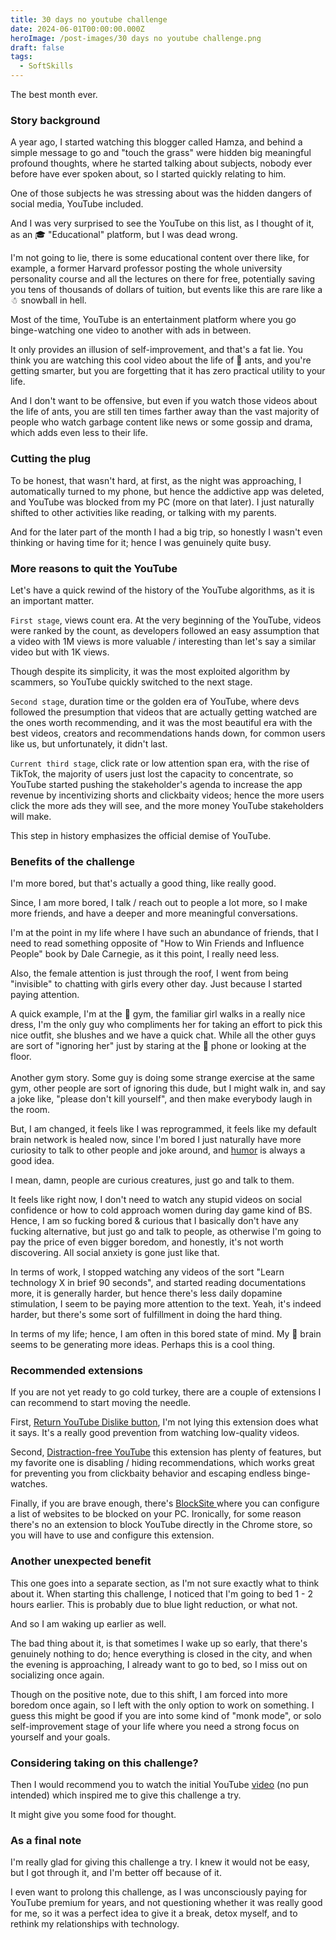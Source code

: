 ```yaml
---
title: 30 days no youtube challenge
date: 2024-06-01T00:00:00.000Z
heroImage: /post-images/30 days no youtube challenge.png
draft: false
tags:
  - SoftSkills
---
```


The best month ever.

### Story background

A year ago, I started watching this blogger called Hamza, and behind a simple message to go and "touch the grass" were hidden big meaningful  profound thoughts, where he started talking about subjects, nobody ever before have ever spoken about, so I started quickly relating to him.

One of those subjects he was stressing about was the hidden dangers of social media, YouTube included.

And I was very surprised to see the YouTube on this list, as I thought of it, as an 🎓 "Educational" platform, but I was dead wrong.

I'm not going to lie, there is some educational content over there like, for example, a former Harvard professor posting the whole university personality course and all the lectures on there for free, potentially saving you tens of thousands of dollars of tuition, but events like this are rare like a ☃ snowball in hell.

Most of the time, YouTube is an entertainment platform where you go binge-watching one video to another with ads in between.

It only provides an illusion of self-improvement, and that's a fat lie. You think you are watching this cool video about the life of 🐜 ants, and you're getting smarter, but you are forgetting that it has zero practical utility to your life.

And I don't want to be offensive, but even if you watch those videos about the life of ants, you are still ten times farther away than the vast majority of people who watch garbage content like news or some gossip and drama, which adds even less to their life.

### Cutting the plug

To be honest, that wasn't hard, at first, as the night was approaching, I automatically turned to my phone, but hence the addictive app was deleted, and YouTube was blocked from my PC (more on that later). I just naturally shifted to other activities like reading, or talking with my parents.

And for the later part of the month I had a big trip, so honestly I wasn't even thinking or having time for it; hence I was genuinely quite busy.

### More reasons to quit the YouTube

Let's have a quick rewind of the history of the YouTube algorithms, as it is an important matter.

`First stage`, views count era. At the very beginning of the YouTube, videos were ranked by the count, as developers followed an easy assumption that a video with 1M views is more valuable / interesting than let's say a similar video but with 1K views.

Though despite its simplicity, it was the most exploited algorithm by scammers, so YouTube quickly switched to the next stage.

`Second stage`, duration time or the golden era of YouTube, where devs followed the presumption that videos that are actually getting watched are the ones worth recommending, and it was the most beautiful era with the best videos, creators and recommendations hands down, for common users like us, but unfortunately, it didn't last.

`Current third stage`, click rate or low attention span era, with the rise of TikTok, the majority of users just lost the capacity to concentrate, so YouTube started pushing the stakeholder's agenda to increase the app revenue by incentivizing shorts and clickbaity videos; hence the more users click the more ads they will see, and the more money YouTube stakeholders will make.

This step in history emphasizes the official demise of YouTube.

### Benefits of the challenge

I'm more bored, but that's actually a good thing, like really good.

Since, I am more bored, I talk / reach out to people a lot more, so I make more friends, and have a deeper and more meaningful conversations.

I'm at the point in my life where I have such an abundance of friends, that I need to read something opposite of "How to Win Friends and Influence People" book by Dale Carnegie, as it this point, I really need less.

Also, the female attention is just through the roof, I went from being "invisible" to chatting with girls every other day. Just because I started paying attention.

A quick example, I'm at the 💪 gym, the familiar girl walks in a really nice dress, I'm the only guy who compliments her for taking an effort to pick this nice outfit, she blushes and we have a quick chat. While all the other guys are sort of "ignoring her" just by staring at the 📱 phone or looking at the floor.\
\
Another gym story. Some guy is doing some strange exercise at the same gym, other people are sort of ignoring this dude, but I might walk in, and say a joke like, "please don't kill yourself", and then make everybody laugh in the room.

But, I am changed, it feels like I was reprogrammed, it feels like my default brain network is healed now, since I'm bored I just naturally have more curiosity to talk to other people and joke around, and [humor](https://alex-code.com/post/2023-11-30-humor-that-works-by-andrew-tarvin) is always a good idea.

I mean, damn, people are curious creatures, just go and talk to them.

It feels like right now, I don't need to watch any stupid videos on social confidence or how to cold approach women during day game kind of BS. Hence, I am so fucking bored & curious that I basically don't have any fucking alternative, but just go and talk to people, as otherwise I'm going to pay the price of even bigger boredom, and honestly, it's not worth discovering. All social anxiety is gone just like that.

In terms of work, I stopped watching any videos of the sort "Learn technology X in brief 90 seconds", and started reading documentations more, it is generally harder, but hence there's less daily dopamine stimulation, I seem to be paying more attention to the text. Yeah, it's indeed harder, but there's some sort of fulfillment in doing the hard thing.

In terms of my life; hence, I am often in this bored state of mind. My 🧠 brain seems to be generating more ideas. Perhaps this is a cool thing.

### Recommended extensions

If you are not yet ready to go cold turkey, there are a couple of extensions I can recommend to start moving the needle.

First, [Return YouTube Dislike button](https://chromewebstore.google.com/detail/return-youtube-dislike/gebbhagfogifgggkldgodflihgfeippi), I'm not lying this extension does what it says. It's a really good prevention from watching low-quality videos.

Second, [Distraction-free YouTube](https://chromewebstore.google.com/detail/df-tube-distraction-free/mjdepdfccjgcndkmemponafgioodelna) this extension has plenty of features, but my favorite one is disabling / hiding recommendations, which works great for preventing you from clickbaity behavior and escaping endless binge-watches.

Finally, if you are brave enough, there's [BlockSite ](https://chromewebstore.google.com/detail/blocksite-block-websites/eiimnmioipafcokbfikbljfdeojpcgbh)
where you can configure a list of websites to be blocked on your PC. Ironically, for some reason there's no an extension to block YouTube directly in the Chrome store, so you will have to use and configure this extension.

### Another unexpected benefit

This one goes into a separate section, as I'm not sure exactly what to think about it. When starting this challenge, I noticed that I'm going to bed 1 - 2 hours earlier. This is probably due to blue light reduction, or what not.

And so I am waking up earlier as well.

The bad thing about it, is that sometimes I wake up so early, that there's genuinely nothing to do; hence everything is closed in the city, and when the evening is approaching, I already want to go to bed, so I miss out on socializing once again.

Though on the positive note, due to this shift, I am forced into more boredom once again, so I left with the only option to work on something. I guess this might be good if you are into some kind of "monk mode", or solo self-improvement stage of your life where you need a strong focus on yourself and your goals.

### Considering taking on this challenge?

Then I would recommend you to watch the initial YouTube [video](https://www.youtube.com/watch?v=XQxru41r4Pw) (no pun intended) which inspired me to give this challenge a try.

It might give you some food for thought.

### As a final note

I'm really glad for giving this challenge a try. I knew it would not be easy, but I got through it, and I'm better off because of it.

I even want to prolong this challenge, as I was unconsciously paying for YouTube premium for years, and not questioning whether it was really good for me, so it was a perfect idea to give it a break, detox myself, and to rethink my relationships with technology.

